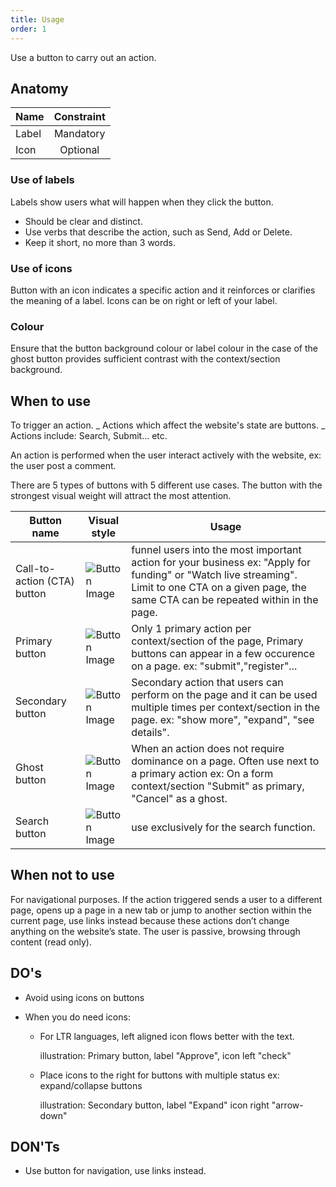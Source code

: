 ```yaml
---
title: Usage
order: 1
---
```



<Paragraph size="lead">Use a button to carry out an action.</Paragraph>

## Anatomy

| Name  | Constraint |
| ----- | :--------: |
| Label | Mandatory  |
| Icon  |  Optional  |

### Use of labels

Labels show users what will happen when they click the button.

- Should be clear and distinct.
- Use verbs that describe the action, such as Send, Add or Delete.
- Keep it short, no more than 3 words.

### Use of icons

Button with an icon indicates a specific action and it reinforces or clarifies the meaning of a label.
Icons can be on right or left of your label.

### Colour

Ensure that the button background colour or label colour in the case of the ghost button provides sufficient contrast with the context/section background.

## When to use

To trigger an action. _ Actions which affect the website's state are buttons. _
Actions include: Search, Submit... etc.

An action is performed when the user interact actively with the website, ex: the user post a comment.

There are 5 types of buttons with 5 different use cases.
The button with the strongest visual weight will attract the most attention.

| Button name                 | Visual style                                                                                            | Usage                                                                                                                                                                                               |
| --------------------------- | ------------------------------------------------------------------------------------------------------- | --------------------------------------------------------------------------------------------------------------------------------------------------------------------------------------------------- |
| Call-to-action (CTA) button | ![Button Image](https://inno-ecl.s3.amazonaws.com/media/images/EC/Buttons/Button_CTA_Default.png)       | funnel users into the most important action for your business ex: "Apply for funding" or "Watch live streaming". Limit to one CTA on a given page, the same CTA can be repeated within in the page. |
| Primary button              | ![Button Image](https://inno-ecl.s3.amazonaws.com/media/images/EC/Buttons/Button_Primary_Default.png)   | Only 1 primary action per context/section of the page, Primary buttons can appear in a few occurence on a page. ex: "submit","register"...                                                          |
| Secondary button            | ![Button Image](https://inno-ecl.s3.amazonaws.com/media/images/EC/Buttons/Button_Secondary_Default.png) | Secondary action that users can perform on the page and it can be used multiple times per context/section in the page. ex: "show more", "expand", "see details".                                    |
| Ghost button                | ![Button Image](https://inno-ecl.s3.amazonaws.com/media/images/EC/Buttons/Button_Ghost_Default.png)     | When an action does not require dominance on a page. Often use next to a primary action ex: On a form context/section "Submit" as primary, "Cancel" as a ghost.                                     |
| Search button               | ![Button Image](https://inno-ecl.s3.amazonaws.com/media/images/EC/Buttons/Button_Search_Default.png)    | use exclusively for the search function.                                                                                                                                                            |

## When not to use

For navigational purposes. If the action triggered sends a user to a different page, opens up a page in a new tab or jump to another section within the current page, use <Link to="/ec/components/navigation/link/usage/">links</Link> instead because these actions don’t change anything on the website’s state.
The user is passive, browsing through content (read only).

## DO's

- Avoid using icons on buttons
- When you do need icons:

  - For LTR languages, left aligned icon flows better with the text.

    illustration: Primary button, label "Approve", icon left "check"

  - Place icons to the right for buttons with multiple status ex: expand/collapse buttons

    illustration: Secondary button, label "Expand" icon right "arrow-down"

## DON'Ts

- Use button for navigation, use <Link to="/ec/components/navigation/link/usage/">links</Link> instead.
